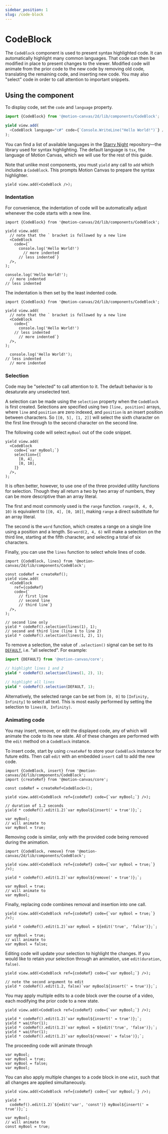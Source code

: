 ```yaml
---
sidebar_position: 1
slug: /code-block
---
```



# CodeBlock

<AnimationPlayer banner name="code-block" />

The `CodeBlock` component is used to present syntax highlighted code. It can
automatically highlight many common languages. That code can then be modified in
place to present changes to the viewer. Modified code will animate from the
prior code to the new code by removing old code, translating the remaining code,
and inserting new code. You may also "select" code in order to call attention to
important snippets.

## Using the component

To display code, set the `code` and `language` property.

```ts
import {CodeBlock} from '@motion-canvas/2d/lib/components/CodeBlock';

yield view.add(
  <CodeBlock language="c#" code={`Console.WriteLine("Hello World!")`} />,
);
```

You can find a list of available languages in the [Starry Night][languages]
repository—the library used for syntax highlighting. The default language is
`tsx`, the language of Motion Canvas, which we will use for the rest of this
guide.

Note that unlike most components, you must `yield` any call to `add` which
includes a `CodeBlock`. This prompts Motion Canvas to prepare the syntax
highlighter.

```tsx
yield view.add(<CodeBlock />);
```

### Indentation

For convenience, the indentation of code will be automatically adjust whenever
the code starts with a new line.

```tsx
import {CodeBlock} from '@motion-canvas/2d/lib/components/CodeBlock';

yield view.add(
  // note that the ` bracket is followed by a new line
  <CodeBlock
    code={`
      console.log('Hello World!')
        // more indented
      // less indented`}
  />,
);
```

<!-- prettier-ignore -->
```tsx
console.log('Hello World!');
  // more indented
// less indented
```

The indentation is then set by the least indented code.

```tsx
import {CodeBlock} from '@motion-canvas/2d/lib/components/CodeBlock';

yield view.add(
  // note that the ` bracket is followed by a new line
  <CodeBlock
    code={`
      console.log('Hello World!')
    // less indented
      // more indented`}
  />,
);
```

<!-- prettier-ignore -->
```tsx
  console.log('Hello World!');
// less indented
  // more indented
```

### Selection

Code may be "selected" to call attention to it. The default behavior is to
desaturate any unselected text.

A selection can be made using the `selection` property when the `CodeBlock` is
first created. Selections are specified using two `[line, position]` arrays,
where `line` and `position` are zero indexed, and `position` is an insert
position between characters. So `[[0, 5], [1, 2]]` will select the sixth
character on the first line through to the second character on the second line.

The following code will select `myBool` out of the code snippet.

```tsx
yield view.add(
  <CodeBlock
    code={`var myBool;`}
    selection={[
      [0, 4],
      [0, 10],
    ]}
  />,
);
```

It is often better, however, to use one of the three provided utility functions
for selection. Though they all return a two by two array of numbers, they can be
more descriptive than an array literal.

The first and most commonly used is the `range` function. `range(0, 4, 0, 10)`
is equivalent to `[[0, 4], [0, 10]]`, making `range` a direct substitute for an
array literal.

The second is the `word` function, which creates a range on a single line using
a position and a length. So `word(2, 4, 6)` will make a selection on the third
line, starting at the fifth character, and selecting a total of six characters.

Finally, you can use the `lines` function to select whole lines of code.

```tsx
import {CodeBlock, lines} from '@motion-canvas/2d/lib/components/CodeBlock';

const codeRef = createRef();
yield view.add(
  <CodeBlock
    ref={codeRef}
    code={`
      // first line
      // second line
      // third line`}
  />,
);

// second line only
yield * codeRef().selection(lines(1), 1);
// second and third line (line 1 to line 2)
yield * codeRef().selection(lines(1, 2), 1);
```

To remove a selection, the value of `.selection()` signal can be set to its
[`DEFAULT`][signal-default], i.e. "all selected". For example:

```ts
import {DEFAULT} from '@motion-canvas/core';

// highlight lines 1 and 2
yield * codeRef().selection(lines(1, 2), 1);

// highlight all lines
yield * codeRef().selection(DEFAULT, 1);
```

Alternatively, the selected range can be set from `[0, 0]` to
`[Infinity, Infinity]` to select all text. This is most easily performed by
setting the selection to `lines(0, Infinity)`.

### Animating code

You may insert, remove, or edit the displayed code, any of which will animate
the code to its new state. All of these changes are performed with the `edit`
method on a `CodeBlock` instance.

To insert code, start by using `createRef` to store your `CodeBlock` instance
for future edits. Then call `edit` with an embedded `insert` call to add the new
code.

```tsx
import {CodeBlock, insert} from '@motion-canvas/2d/lib/components/CodeBlock';
import {createRef} from '@motion-canvas/core';

const codeRef = createRef<CodeBlock>();

yield view.add(<CodeBlock ref={codeRef} code={`var myBool;`} />);

// duration of 1.2 seconds
yield * codeRef().edit(1.2)`var myBool${insert(' = true')};`;
```

```tsx
var myBool;
// will animate to
var myBool = true;
```

Removing code is similar, only with the provided code being removed during the
animation.

```tsx
import {CodeBlock, remove} from '@motion-canvas/2d/lib/components/CodeBlock';

yield view.add(<CodeBlock ref={codeRef} code={`var myBool = true;`} />);

yield * codeRef().edit(1.2)`var myBool${remove(' = true')};`;
```

```tsx
var myBool = true;
// will animate to
var myBool;
```

Finally, replacing code combines removal and insertion into one call.

```tsx
yield view.add(<CodeBlock ref={codeRef} code={`var myBool = true;`} />);

yield * codeRef().edit(1.2)`var myBool = ${edit('true', 'false')};`;
```

```tsx
var myBool = true;
// will animate to
var myBool = false;
```

Editing code will update your selection to highlight the changes. If you would
like to retain your selection through an animation, use `edit(duration, false)`.

```tsx
yield view.add(<CodeBlock ref={codeRef} code={`var myBool;`} />);

// note the second argument to edit
yield * codeRef().edit(1.2, false)`var myBool${insert(' = true')};`;
```

You may apply multiple edits to a code block over the course of a video, each
modifying the prior code to a new state.

```tsx
yield view.add(<CodeBlock ref={codeRef} code={`var myBool;`} />);

yield * codeRef().edit(1.2)`var myBool${insert(' = true')};`;
yield * waitFor(1);
yield * codeRef().edit(1.2)`var myBool = ${edit('true', 'false')};`;
yield * waitFor(1);
yield * codeRef().edit(1.2)`var myBool${remove(' = false')};`;
```

The proceeding code will animate through

```tsx
var myBool;
var myBool = true;
var myBool = false;
var myBool;
```

You can also apply multiple changes to a code block in one `edit`, such that all
changes are applied simultaneously.

```tsx
yield view.add(<CodeBlock ref={codeRef} code={`var myBool;`} />);

yield *
  codeRef().edit(1.2)`${edit('var', 'const')} myBool${insert(' = true')};`;
```

```tsx
var myBool;
// will animate to
const myBool = true;
```

[languages]: https://github.com/wooorm/starry-night#languages
[signal-default]: /docs/signals#default-values
